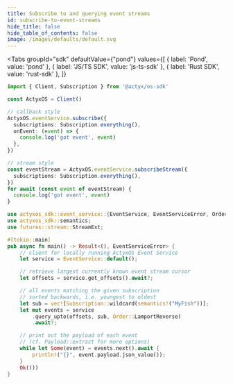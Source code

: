 ```yaml
---
title: Subscribe to and querying event streams
id: subscribe-to-event-streams
hide_title: false
hide_table_of_contents: false
image: /images/defaults/default.svg
---
```



<Tabs
  groupId="sdk"
  defaultValue={"pond"}
  values={[
    { label: 'Pond', value: 'pond' },
    { label: 'JS/TS SDK', value: 'js-ts-sdk' },
    { label: 'Rust SDK', value: 'rust-sdk' },
  ]}
>

<TabItem value="pond">

</TabItem>
<TabItem value="js-ts-sdk">

```typescript
import { Client, Subscription } from '@actyx/os-sdk'

const ActyxOS = Client()

// callback style
ActyxOS.eventService.subscribe({
  subscriptions: Subscription.everything(),
  onEvent: (event) => {
    console.log('got event', event)
  },
})

// stream style
const eventStream = ActyxOS.eventService.subscribeStream({
  subscriptions: Subscription.everything(),
})
for await (const event of eventStream) {
  console.log('got event', event)
}
```

</TabItem>
<TabItem value="rust-sdk">

```rust
use actyxos_sdk::event_service::{EventService, EventServiceError, Order, Subscription};
use actyxos_sdk::semantics;
use futures::stream::StreamExt;

#[tokio::main]
pub async fn main() -> Result<(), EventServiceError> {
    // client for locally running ActyxOS Event Service
    let service = EventService::default();

    // retrieve largest currently known event stream cursor
    let offsets = service.get_offsets().await?;

    // all events matching the given subscription
    // sorted backwards, i.e. youngest to oldest
    let sub = vec![Subscription::wildcard(semantics!("MyFish"))];
    let mut events = service
        .query_upto(offsets, sub, Order::LamportReverse)
        .await?;

    // print out the payload of each event
    // (cf. Payload::extract for more options)
    while let Some(event) = events.next().await {
        println!("{}", event.payload.json_value());
    }
    Ok(())
}
```

</TabItem>
</Tabs>
